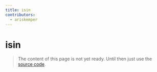 ```yaml
---
title: isin
contributors:
  - ariskemper
---
```


# isin

> The content of this page is not yet ready. Until then just use the [source code](https://github.com/fabian-hiller/valibot/blob/main/library/src/validations/isin/isin.ts).